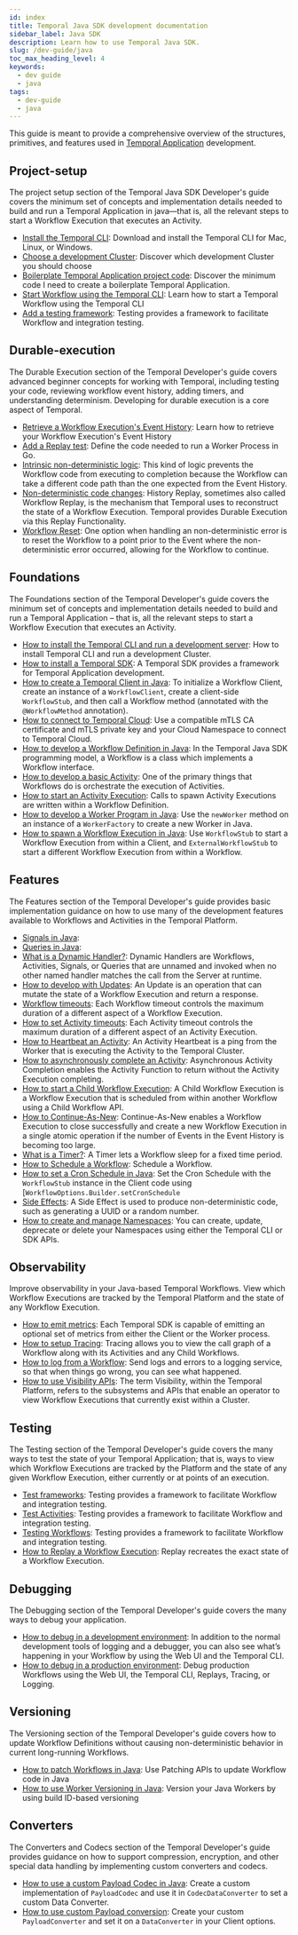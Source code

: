 ```yaml
---
id: index
title: Temporal Java SDK development documentation
sidebar_label: Java SDK
description: Learn how to use Temporal Java SDK.
slug: /dev-guide/java
toc_max_heading_level: 4
keywords:
  - dev guide
  - java
tags:
  - dev-guide
  - java
---
```


This guide is meant to provide a comprehensive overview of the structures, primitives, and features used in [Temporal Application](/temporal#temporal-application) development.

## Project-setup

The project setup section of the Temporal Java SDK Developer's guide covers the minimum set of concepts and implementation details needed to build and run a Temporal Application in java—that is, all the relevant steps to start a Workflow Execution that executes an Activity.

- [Install the Temporal CLI](/dev-guide/java/project-setup#install-cli): Download and install the Temporal CLI for Mac, Linux, or Windows.
- [Choose a development Cluster](/dev-guide/java/project-setup#choose-dev-cluster): Discover which development Cluster you should choose
- [Boilerplate Temporal Application project code](/dev-guide/java/project-setup#boilerplate-project): Discover the minimum code I need to create a boilerplate Temporal Application.
- [Start Workflow using the Temporal CLI](/dev-guide/java/project-setup#start-workflow): Learn how to start a Temporal Workflow using the Temporal CLI
- [Add a testing framework](/dev-guide/java/project-setup#test-framework): Testing provides a framework to facilitate Workflow and integration testing.

## Durable-execution

The Durable Execution section of the Temporal Developer's guide covers advanced beginner concepts for working with Temporal, including testing your code, reviewing workflow event history, adding timers, and understanding determinism. Developing for durable execution is a core aspect of Temporal.

- [Retrieve a Workflow Execution's Event History](/dev-guide/java/durable-execution#retrieve-event-history): Learn how to retrieve your Workflow Execution's Event History
- [Add a Replay test](/dev-guide/java/durable-execution#add-replay-test): Define the code needed to run a Worker Process in Go.
- [Intrinsic non-deterministic logic](/dev-guide/java/durable-execution#intrinsic-non-deterministic-logic): This kind of logic prevents the Workflow code from executing to completion because the Workflow can take a different code path than the one expected from the Event History.
- [Non-deterministic code changes](/dev-guide/java/durable-execution#durability-through-replays): History Replay, sometimes also called Workflow Replay, is the mechanism that Temporal uses to reconstruct the state of a Workflow Execution. Temporal provides Durable Execution via this Replay Functionality.
- [Workflow Reset](/dev-guide/java/durable-execution#workflow-reset): One option when handling an non-deterministic error is to reset the Workflow to a point prior to the Event where the non-deterministic error occurred, allowing for the Workflow to continue.

## Foundations

The Foundations section of the Temporal Developer's guide covers the minimum set of concepts and implementation details needed to build and run a Temporal Application – that is, all the relevant steps to start a Workflow Execution that executes an Activity.

- [How to install the Temporal CLI and run a development server](/dev-guide/typescript/foundations#run-a-development-server): How to install Temporal CLI and run a development Cluster.
- [How to install a Temporal SDK](/dev-guide/java/foundations#install-a-temporal-sdk): A Temporal SDK provides a framework for Temporal Application development.
- [How to create a Temporal Client in Java](/develop/java/temporal-client#connect-to-development-service): To initialize a Workflow Client, create an instance of a `WorkflowClient`, create a client-side `WorkflowStub`, and then call a Workflow method (annotated with the `@WorkflowMethod` annotation).
- [How to connect to Temporal Cloud](/develop/java/temporal-client#connect-to-temporal-cloud): Use a compatible mTLS CA certificate and mTLS private key and your Cloud Namespace to connect to Temporal Cloud.
- [How to develop a Workflow Definition in Java](/dev-guide/java/foundations#develop-workflows): In the Temporal Java SDK programming model, a Workflow is a class which implements a Workflow interface.
- [How to develop a basic Activity](/dev-guide/java/foundations#develop-activities): One of the primary things that Workflows do is orchestrate the execution of Activities.
- [How to start an Activity Execution](/dev-guide/java/foundations#activity-execution): Calls to spawn Activity Executions are written within a Workflow Definition.
- [How to develop a Worker Program in Java](/dev-guide/java/foundations#run-a-dev-worker): Use the `newWorker` method on an instance of a `WorkerFactory` to create a new Worker in Java.
- [How to spawn a Workflow Execution in Java](/develop/java/temporal-client#start-workflow-execution): Use `WorkflowStub` to start a Workflow Execution from within a Client, and `ExternalWorkflowStub` to start a different Workflow Execution from within a Workflow.

## Features

The Features section of the Temporal Developer's guide provides basic implementation guidance on how to use many of the development features available to Workflows and Activities in the Temporal Platform.

- [Signals in Java](/dev-guide/java/features#signals):
- [Queries in Java](/dev-guide/java/features#queries):
- [What is a Dynamic Handler?](/dev-guide/java/features#dynamic-handler): Dynamic Handlers are Workflows, Activities, Signals, or Queries that are unnamed and invoked when no other named handler matches the call from the Server at runtime.
- [How to develop with Updates](/dev-guide/java/features#updates): An Update is an operation that can mutate the state of a Workflow Execution and return a response.
- [Workflow timeouts](/dev-guide/java/features#workflow-timeouts): Each Workflow timeout controls the maximum duration of a different aspect of a Workflow Execution.
- [How to set Activity timeouts](/dev-guide/java/features#activity-timeouts): Each Activity timeout controls the maximum duration of a different aspect of an Activity Execution.
- [How to Heartbeat an Activity](/dev-guide/java/features#activity-heartbeats): An Activity Heartbeat is a ping from the Worker that is executing the Activity to the Temporal Cluster.
- [How to asynchronously complete an Activity](/dev-guide/java/features#asynchronous-activity-completion): Asynchronous Activity Completion enables the Activity Function to return without the Activity Execution completing.
- [How to start a Child Workflow Execution](/dev-guide/java/features#child-workflows): A Child Workflow Execution is a Workflow Execution that is scheduled from within another Workflow using a Child Workflow API.
- [How to Continue-As-New](/dev-guide/java/features#continue-as-new): Continue-As-New enables a Workflow Execution to close successfully and create a new Workflow Execution in a single atomic operation if the number of Events in the Event History is becoming too large.
- [What is a Timer?](/dev-guide/java/features#timers): A Timer lets a Workflow sleep for a fixed time period.
- [How to Schedule a Workflow](/dev-guide/java/features#schedule-a-workflow): Schedule a Workflow.
- [How to set a Cron Schedule in Java](/dev-guide/java/features#cron-schedule): Set the Cron Schedule with the `WorkflowStub` instance in the Client code using [`WorkflowOptions.Builder.setCronSchedule`
- [Side Effects](/dev-guide/java/features#side-effects): A Side Effect is used to produce non-deterministic code, such as generating a UUID or a random number.
- [How to create and manage Namespaces](/dev-guide/java/features#namespaces): You can create, update, deprecate or delete your Namespaces using either the Temporal CLI or SDK APIs.

## Observability

Improve observability in your Java-based Temporal Workflows. View which Workflow Executions are tracked by the Temporal Platform and the state of any Workflow Execution.

- [How to emit metrics](/dev-guide/java/observability#metrics): Each Temporal SDK is capable of emitting an optional set of metrics from either the Client or the Worker process.
- [How to setup Tracing](/dev-guide/java/observability#tracing): Tracing allows you to view the call graph of a Workflow along with its Activities and any Child Workflows.
- [How to log from a Workflow](/dev-guide/java/observability#logging): Send logs and errors to a logging service, so that when things go wrong, you can see what happened.
- [How to use Visibility APIs](/dev-guide/java/observability#visibility): The term Visibility, within the Temporal Platform, refers to the subsystems and APIs that enable an operator to view Workflow Executions that currently exist within a Cluster.

## Testing

The Testing section of the Temporal Developer's guide covers the many ways to test the state of your Temporal Application; that is, ways to view which Workflow Executions are tracked by the Platform and the state of any given Workflow Execution, either currently or at points of an execution.

- [Test frameworks](/dev-guide/java/testing#test-frameworks): Testing provides a framework to facilitate Workflow and integration testing.
- [Test Activities](/dev-guide/java/testing#test-activities): Testing provides a framework to facilitate Workflow and integration testing.
- [Testing Workflows](/dev-guide/java/testing#test-workflows): Testing provides a framework to facilitate Workflow and integration testing.
- [How to Replay a Workflow Execution](/dev-guide/java/testing#replay): Replay recreates the exact state of a Workflow Execution.

## Debugging

The Debugging section of the Temporal Developer's guide covers the many ways to debug your application.

- [How to debug in a development environment](/dev-guide/java/debugging#debug-in-a-development-environment): In addition to the normal development tools of logging and a debugger, you can also see what’s happening in your Workflow by using the Web UI and the Temporal CLI.
- [How to debug in a production environment](/dev-guide/java/debugging#debug-in-a-production-environment): Debug production Workflows using the Web UI, the Temporal CLI, Replays, Tracing, or Logging.

## Versioning

The Versioning section of the Temporal Developer's guide covers how to update Workflow Definitions without causing non-deterministic behavior in current long-running Workflows.

- [How to patch Workflows in Java](/dev-guide/java/versioning#patching): Use Patching APIs to update Workflow code in Java
- [How to use Worker Versioning in Java](/dev-guide/java/versioning#worker-versioning): Version your Java Workers by using build ID-based versioning

## Converters

The Converters and Codecs section of the Temporal Developer's guide provides guidance on how to support compression, encryption, and other special data handling by implementing custom converters and codecs.

- [How to use a custom Payload Codec in Java](/dev-guide/java/converters#custom-payload-codec): Create a custom implementation of `PayloadCodec` and use it in `CodecDataConverter` to set a custom Data Converter.
- [How to use custom Payload conversion](/dev-guide/java/converters#custom-payload-conversion): Create your custom `PayloadConverter` and set it on a `DataConverter` in your Client options.
